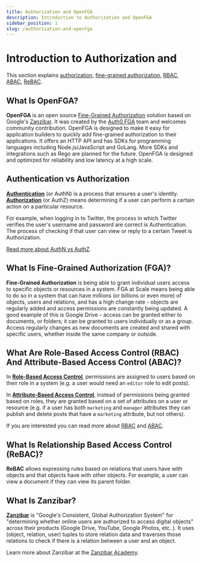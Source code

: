 ```yaml
---
title: Authorization and OpenFGA
description: Introduction to Authorization and OpenFGA
sidebar_position: 1
slug: /authorization-and-openfga
---
```



# Introduction to Authorization and <ProductName format={ProductNameFormat.LongForm}/>

<DocumentationNotice />

This section explains [authorization](#authentication-vs-authorization), [fine-grained authorization](#what-is-fine-grained-authorization-fga), [RBAC](#what-are-role-based-access-control-rbac-and-attribute-based-access-control-abac), [ABAC](#what-are-role-based-access-control-rbac-and-attribute-based-access-control-abac), [ReBAC](#what-is-relationship-based-access-control-rebac).

## What Is OpenFGA?

**OpenFGA** is an open source [Fine-Grained Authorization](#what-is-fine-grained-authorization-fga) solution based on Google's [Zanzibar](#what-is-zanzibar). It was created by the [Auth0 FGA](https://docs.fga.dev/) team and welcomes community contribution. OpenFGA is designed to make it easy for application builders to quickly add fine-grained authorization to their applications. It offers an HTTP API and has SDKs for programming languages including Node.js/JavaScript and GoLang. More SDKs and integrations such as Rego are planned for the future. OpenFGA is designed and optimized for reliability and low latency at a high scale.

<Playground intro={true} />

## Authentication vs Authorization

[**Authentication**](https://auth0.com/intro-to-iam/what-is-authentication/) (or AuthN) is a process that ensures a user's identity. [**Authorization**](https://en.wikipedia.org/wiki/Authorization) (or AuthZ) means determining if a user can perform a certain action on a particular resource.

For example, when logging in to Twitter, the process in which Twitter verifies the user's username and password are correct is Authentication. The process of checking if that user can view or reply to a certain Tweet is Authorization.

[Read more about AuthN vs AuthZ](https://www.okta.com/identity-101/authentication-vs-authorization/).

## What Is Fine-Grained Authorization (FGA)?

**Fine-Grained Authorization** is being able to grant individual users access to specific objects or resources in a system. FGA at Scale means being able to do so in a system that can have millions (or billions or even more) of objects, users and relations, and has a high change rate - objects are regularly added and access permissions are constantly being updated. A good example of this is Google Drive - access can be granted either to documents, or folders; it can be granted to users individually or as a group. Access regularly changes as new documents are created and shared with specific users, whether inside the same company or outside.

## What Are Role-Based Access Control (RBAC) And Attribute-Based Access Control (ABAC)?

In [**Role-Based Access Control**](https://en.wikipedia.org/wiki/Role-based_access_control), permissions are assigned to users based on their role in a system (e.g. a user would need an `editor` role to edit posts).

In [**Attribute-Based Access Control**](https://en.wikipedia.org/wiki/Attribute-based_access_control), instead of permissions being granted based on roles, they are granted based on a set of attributes on a user or resource (e.g. if a user has both `marketing` and `manager` attributes they can publish and delete posts that have a `marketing` attribute, but not others).

If you are interested you can read more about [RBAC](https://auth0.com/docs/manage-users/access-control/rbac) and [ABAC](https://www.okta.com/blog/2020/09/attribute-based-access-control-abac/).

## What Is Relationship Based Access Control (ReBAC)?

**ReBAC** allows expressing rules based on relations that users have with objects and that objects have with other objects. For example, a user can view a document if they can view its parent folder.

## What Is Zanzibar?

**[Zanzibar](https://research.google/pubs/pub48190/)** is "Google's Consistent, Global Authorization System" for "determining whether online users are authorized to access digital objects" across their products (Google Drive, YouTube, Google Photos, etc..). It uses (object, relation, user) tuples to store relation data and traverses those relations to check if there is a relation between a user and an object.

Learn more about Zanzibar at the [Zanzibar Academy](https://zanzibar.academy).
